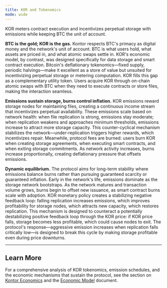 ```yaml
---
title: KOR and Tokenomics
mode: wide
---
```


<div className="page-intro">
KOR meters contract execution and incentivizes perpetual storage with emissions while keeping BTC the unit of account.
</div>

**BTC is the gold; KOR is the gas.** Kontor respects BTC's primacy as digital money and the network's unit of account. BTC is what users hold, what assets are priced in, and what atomic swaps settle in. KOR's economic model, by contrast, was designed specifically for data storage and smart contract execution. Bitcoin's deflationary tokenomics—fixed supply, periodic halvings—make it excellent as a store of value but unsuited for incentivizing perpetual storage or metering computation. KOR fills this gap as a complementary utility token. Users acquire KOR through on-chain atomic swaps with BTC when they need to execute contracts or store files, making the interaction seamless.

**Emissions sustain storage, burns control inflation.** KOR emissions reward storage nodes for maintaining files, creating a continuous income stream that incentivizes perpetual availability. These emissions scale based on network health: when file replication is strong, emissions stay moderate; when replication weakens and approaches minimum thresholds, emissions increase to attract more storage capacity. This counter-cyclical mechanism stabilizes the network—under-replication triggers higher rewards, which incentivizes repair. Meanwhile, protocol fees are burned: users burn KOR when creating storage agreements, when executing smart contracts, and when exiting storage commitments. As network activity increases, burns increase proportionally, creating deflationary pressure that offsets emissions.

**Dynamic equilibrium.** The protocol aims for long-term stability where emissions balance burns rather than pursuing guaranteed scarcity or guaranteed inflation. Early in the network's life, emissions dominate as the storage network bootstraps. As the network matures and transaction volume grows, burns begin to offset new issuance, as smart contract burns scale with adoption. KOR monetary policy creates a stabilizing negative feedback loop: falling replication increases emissions, which improves profitability for storage nodes, which attracts new capacity, which restores replication. This mechanism is designed to counteract a potentially destabilizing positive feedback loop through the KOR price: if KOR price falls, storage becomes less profitable, which could cause nodes to exit. The protocol's response—aggressive emission increases when replication falls critically low—is designed to break this cycle by making storage profitable even during price downturns.


---

## Learn More

For a comprehensive analysis of KOR tokenomics, emission schedules, and the economic mechanisms that sustain the protocol, see the section on [Kontor Economics](/docs/economics/perpetual) and the [Economic Model](/docs/kontor/resources/economic-model) document.
